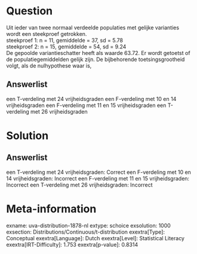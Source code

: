 Question
========

Uit ieder van twee normaal verdeelde populaties met gelijke varianties
wordt een steekproef getrokken.\
steekproef 1: n = 11, gemiddelde = 37, sd = 5.78\
steekproef 2: n = 15, gemiddelde = 54, sd = 9.24\
De gepoolde variantieschatter heeft als waarde 63.72. Er wordt getoetst
of de populatiegemiddelden gelijk zijn. De bijbehorende
toetsingsgrootheid volgt, als de nulhypothese waar is,

Answerlist
----------

een T-verdeling met 24 vrijheidsgraden
een F-verdeling met 10 en 14 vrijheidsgraden
een F-verdeling met 11 en 15 vrijheidsgraden
een T-verdeling met 26 vrijheidsgraden

Solution
========

Answerlist
----------

een T-verdeling met 24 vrijheidsgraden: Correct
een F-verdeling met 10 en 14 vrijheidsgraden: Incorrect
een F-verdeling met 11 en 15 vrijheidsgraden: Incorrect
een T-verdeling met 26 vrijheidsgraden: Incorrect

Meta-information
================
exname: uva-distribution-1878-nl
extype: schoice
exsolution: 1000
exsection: Distributions/Continuous/t-distribution
exextra[Type]: Conceptual
exextra[Language]: Dutch
exextra[Level]: Statistical Literacy
exextra[IRT-Difficulty]: 1.753
exextra[p-value]: 0.8314
